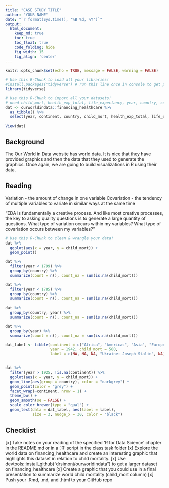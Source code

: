 ```yaml
---
title: "CASE STUDY TITLE"
author: "YOUR NAME"
date: "`r format(Sys.time(), '%B %d, %Y')`"
output:
  html_document:  
    keep_md: true
    toc: true
    toc_float: true
    code_folding: hide
    fig_width: 15
    fig_align: 'center'
---
```


```r
knitr::opts_chunk$set(echo = TRUE, message = FALSE, warning = FALSE)
```

```r
# Use this R-Chunk to load all your libraries!
#install.packages("tidyverse") # run this line once in console to get package
library(tidyverse)

```

```r
# Use this R-Chunk to import all your datasets!
# need child_mort, health_exp_total, life_expectancy, year, country, continent
dat <- ourworldindata::financing_healthcare %>% 
  as_tibble() %>% 
  select(year, continent, country, child_mort, health_exp_total, life_expectancy)

View(dat)
```

## Background

The Our World in Data website has world data. It is nice that they have provided graphics and then the data that they used to generate the graphics. Once again, we are going to build visualizations in R using their data.

## Reading

Variation - the amount of change in one variable
Covariation - the tendency of multiple variables to variate in similar ways at the same time

"EDA is fundamentally a creative process. And like most creative processes, the key to asking quality questions is to generate a large quantity of questions.
  What type of variation occurs within my variables?
  What type of covariation occurs between my variables?"

```r
# Use this R-Chunk to clean & wrangle your data!
dat %>% 
  ggplot(aes(x = year, y = child_mort)) +
  geom_point()

dat %>% 
  filter(year < 1799) %>% 
  group_by(country) %>% 
  summarize(count = n(), count_na = sum(is.na(child_mort)))

dat %>% 
  filter(year < 1785) %>% 
  group_by(country) %>% 
  summarize(count = n(), count_na = sum(is.na(child_mort)))

dat %>% 
  group_by(country, year) %>% 
  summarize(count = n(), count_na = sum(is.na(child_mort)))

dat %>% 
  group_by(year) %>% 
  summarize(count = n(), count_na = sum(is.na(child_mort)))

dat_label <- tibble(continent = c("Africa", "Americas", "Asia", "Europe", "Oceania"), 
                    year = 1942, child_mort = 580, 
                    label = c(NA, NA, NA, "Ukraine: Joseph Stalin", NA))


dat %>%
  filter(year > 1925, !is.na(continent)) %>%
  ggplot(aes(x = year, y = child_mort)) +
  geom_line(aes(group = country), color = "darkgrey") +
  geom_point(color = "grey") +
  facet_wrap(~continent, nrow = 1) +
  theme_bw() +
  geom_smooth(se = FALSE) +
  scale_color_brewer(type = "qual") +
  geom_text(data = dat_label, aes(label = label), 
            size = 3, nudge_x = 30, color = "black")

```


## Checklist
[x] Take notes on your reading of the specified ‘R for Data Science’ chapter in the README.md or in a ‘.R’ script in the class task folder
[x] Explore the world data on financing_healthcare and create an interesting graphic that highlights this dataset in relation to child mortality.
  [x] Use devtools::install_github("drsimonj/ourworldindata") to get a larger dataset on financing_healthcare
  [x] Create a graphic that you could use in a final presentation to summarize world child mortality (child_mort column)
[x] Push your .Rmd, .md, and .html to your GitHub repo
